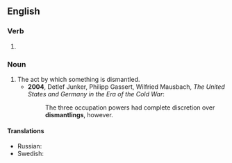 ==English==

===Verb===
{{head|en|verb form}}

# {{present participle of|en|dismantle|nocat=1}}

===Noun===
{{en-noun}}

# The act by which something is dismantled.
#* '''2004''', Detlef Junker, Philipp Gassert, Wilfried Mausbach, ''The United States and Germany in the Era of the Cold War'':
#*: The three occupation powers had complete discretion over '''dismantlings''', however.

====Translations====
{{trans-top}}
{{trans-mid}}
* Russian: {{t+|ru|демонта́ж|m}}
* Swedish: {{t+|sv|nedmontering|c}}
{{trans-bottom}}